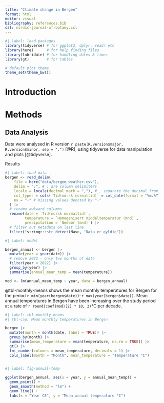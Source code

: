 ```yaml
---
title: "Climate change in Bergen"
format: html
editor: visual
bibliography: references.bib
csl: nordic-journal-of-botany.csl
---
```


```r
#| label: load-packages
library(tidyverse) # for ggplot2, dplyr, readr etc
library(here)      # for help finding files
library(lubridate) # for handling dates & times
library(gt)        # for tables

# default plot theme
theme_set(theme_bw())
```

# Introduction

# Methods

## Data Analysis

Data were analysed in R version `r paste(R.version$major, R.version$minor, sep = ".")` [@R], using tidyverse for data manipulation and plots [@tidyverse].

Results

```r
#| label: load-data
bergen <- read_delim(
    file = here("data/bergen_weather.csv"), 
    delim = ";", # ; are column delimiters
    locale = locale(decimal_mark = ","), # , separate the decimal from the rest of the number
    col_types = cols(`Tid(norsk normaltid)` = col_date(format = "%m.%Y")),
    na = "-" # missing values denoted by "-"
  ) |> 
  # rename awkward columns
  rename(date = `Tid(norsk normaltid)`, 
         temperature = `Homogenisert middeltemperatur (mnd)`,
         precipitation = `Nedbør (mnd)`) |> 
  # filter out metadata on last line
  filter(!stringr::str_detect(Navn, "Data er gyldig"))

```

```r
#| label: model

bergen_annual <- bergen |> 
  mutate(year = year(date)) |> 
  # remove 2022 - only two months of data
  filter(year < 2022) |> 
  group_by(year) |> 
  summarise(annual_mean_temp = mean(temperature))

mod <- lm(annual_mean_temp ~ year, data = bergen_annual)

```

@tbl-monthly-means shows the mean monthly temperatures for Bergen for the period `r min(year(bergen$date))`--`r max(year(bergen$date))`. Mean annual temperatures in Bergen have been increasing over the study period at a rate of `r round(coef(mod)[2] * 10, 2)`°C per decade.

```r
#| label: tbl-monthly-means
#| tbl-cap: Mean monthly temperatures in Bergen

bergen |> 
  mutate(month = month(date, label = TRUE)) |> 
  group_by(month) |> 
  summarise(mean_temperature = mean(temperature, na.rm = TRUE)) |> 
  gt() |> 
  fmt_number(columns = mean_temperature, decimals = 1) |> 
  cols_label(month = "Month", mean_temperature = "Temperature °C")
  
```

```r
#| label: fig-annual-temp

ggplot(bergen_annual, aes(x = year, y = annual_mean_temp)) +
  geom_point() +
  geom_smooth(method = "lm") +
  geom_line() +
  labs(x = "Year CE", y = "Mean annual temperature °C")
```
